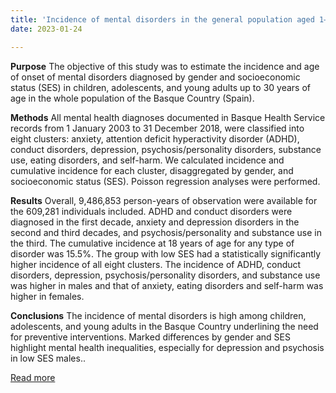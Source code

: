 ```yaml
---
title: 'Incidence of mental disorders in the general population aged 1–30 years disaggregated by gender and socioeconomic status'
date: 2023-01-24

---
```

**Purpose**
The objective of this study was to estimate the incidence and age of onset of mental disorders diagnosed by gender and socioeconomic status (SES) in children, adolescents, and young adults up to 30 years of age in the whole population of the Basque Country (Spain).

**Methods**
All mental health diagnoses documented in Basque Health Service records from 1 January 2003 to 31 December 2018, were classified into eight clusters: anxiety, attention deficit hyperactivity disorder (ADHD), conduct disorders, depression, psychosis/personality disorders, substance use, eating disorders, and self-harm. We calculated incidence and cumulative incidence for each cluster, disaggregated by gender, and socioeconomic status (SES). Poisson regression analyses were performed.

**Results**
Overall, 9,486,853 person-years of observation were available for the 609,281 individuals included. ADHD and conduct disorders were diagnosed in the first decade, anxiety and depression disorders in the second and third decades, and psychosis/personality and substance use in the third. The cumulative incidence at 18 years of age for any type of disorder was 15.5%. The group with low SES had a statistically significantly higher incidence of all eight clusters. The incidence of ADHD, conduct disorders, depression, psychosis/personality disorders, and substance use was higher in males and that of anxiety, eating disorders and self-harm was higher in females.

**Conclusions**
The incidence of mental disorders is high among children, adolescents, and young adults in the Basque Country underlining the need for preventive interventions. Marked differences by gender and SES highlight mental health inequalities, especially for depression and psychosis in low SES males..

[Read more](https://doi.org/10.1007/s00127-023-02425-z)